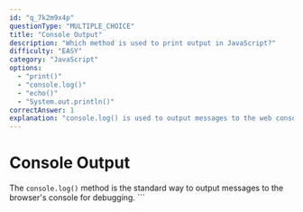 ```yaml
---
id: "q_7k2m9x4p"
questionType: "MULTIPLE_CHOICE"
title: "Console Output"
description: "Which method is used to print output in JavaScript?"
difficulty: "EASY"
category: "JavaScript"
options:
  - "print()"
  - "console.log()"
  - "echo()"
  - "System.out.println()"
correctAnswer: 1
explanation: "console.log() is used to output messages to the web console."
---
```


# Console Output

The `console.log()` method is the standard way to output messages to the browser's console for debugging.
\`\`\`

